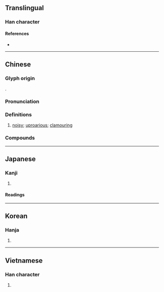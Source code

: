 {{also|吅}}
{{character info}}
==Translingual==

===Han character===
{{Han char|rn=30|rad=口|as=09|sn=12|four=63016|canj=RJMM|ids=⿰口宣}}

====References====
* {{Han ref|kx=0200.030|dkj=03976|dj=0421.180|hdz=10662.020|uh=55A7|ud=21927|bh=B3D9|bd=46041}}

----

==Chinese==
{{zh-forms|t2=諠|alt=吅}}

===Glyph origin===
{{Han etym}}
{{Han compound|口|宣|ls=psc|c1=s|c2=p}}.

===Pronunciation===
{{zh-pron
|m=xuān
|m-s=
|c=hyun1
|c-t=
|g=
|h=pfs=
|j=
|mb=sṳ́ing
|md=
|mn=
|mn-t=
|w=
|x=
|mc=y
|oc=y
|cat=a
}}

===Definitions===
{{zh-hanzi}}

# [[noisy]]; [[uproarious]]; [[clamouring]]

===Compounds===
{{zh-der|喧擾|作喧|喧闐|弄喧搗鬼|弄喧|喧騰|喧噪|喧鬧|喧鬨|喧赫|喧賓奪主|喧豗|喧天|喧囂|喧嚷|喧哄|喧嘩|煩囂喧鬧|語笑喧譁|鼓樂喧天|語笑喧呼|蓋喧|紛喧|鑼鼓喧天|金鼓喧天|語笑喧闐}}

----

==Japanese==

===Kanji===
{{ja-kanji|grade=n|rs=口09}}

# {{rfdef|ja|sort=口09}}

====Readings====
{{ja-readings
|goon=こん
|kanon=けん
|kun=かまびす-し.い, やかま-し.い
}}

----

==Korean==

===Hanja===
{{ko-hanja|hangeul=훤|rv=hwon|mr=hwŏn}}

# {{rfdef|ko|sort=口09}}

----

==Vietnamese==

===Han character===
{{vi-readings|reading=huyên|rs=口09}}

# {{rfdef|vi}}